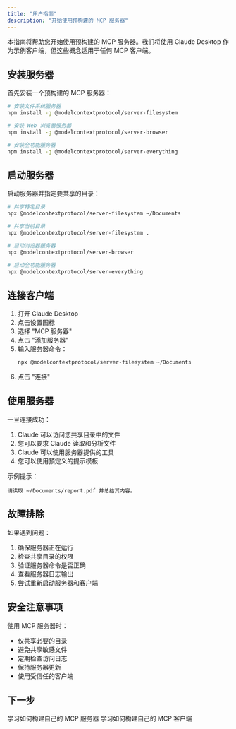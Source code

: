 ```yaml
---
title: "用户指南"
description: "开始使用预构建的 MCP 服务器"
---
```


本指南将帮助您开始使用预构建的 MCP 服务器。我们将使用 Claude Desktop 作为示例客户端，但这些概念适用于任何 MCP 客户端。

## 安装服务器

首先安装一个预构建的 MCP 服务器：

```bash
# 安装文件系统服务器
npm install -g @modelcontextprotocol/server-filesystem

# 安装 Web 浏览器服务器
npm install -g @modelcontextprotocol/server-browser

# 安装全功能服务器
npm install -g @modelcontextprotocol/server-everything
```

## 启动服务器

启动服务器并指定要共享的目录：

```bash
# 共享特定目录
npx @modelcontextprotocol/server-filesystem ~/Documents

# 共享当前目录
npx @modelcontextprotocol/server-filesystem .

# 启动浏览器服务器
npx @modelcontextprotocol/server-browser

# 启动全功能服务器
npx @modelcontextprotocol/server-everything
```

## 连接客户端

1. 打开 Claude Desktop
2. 点击设置图标
3. 选择 "MCP 服务器"
4. 点击 "添加服务器"
5. 输入服务器命令：
   ```bash
   npx @modelcontextprotocol/server-filesystem ~/Documents
   ```
6. 点击 "连接"

## 使用服务器

一旦连接成功：

1. Claude 可以访问您共享目录中的文件
2. 您可以要求 Claude 读取和分析文件
3. Claude 可以使用服务器提供的工具
4. 您可以使用预定义的提示模板

示例提示：
```
请读取 ~/Documents/report.pdf 并总结其内容。
```

## 故障排除

如果遇到问题：

1. 确保服务器正在运行
2. 检查共享目录的权限
3. 验证服务器命令是否正确
4. 查看服务器日志输出
5. 尝试重新启动服务器和客户端

## 安全注意事项

使用 MCP 服务器时：

- 仅共享必要的目录
- 避免共享敏感文件
- 定期检查访问日志
- 保持服务器更新
- 使用受信任的客户端

## 下一步

<CardGroup cols={2}>
  <Card
    title="服务器开发者"
    icon="server"
    href="/quickstart/server"
  >
    学习如何构建自己的 MCP 服务器
  </Card>
  <Card
    title="客户端开发者"
    icon="desktop"
    href="/quickstart/client"
  >
    学习如何构建自己的 MCP 客户端
  </Card>
</CardGroup> 